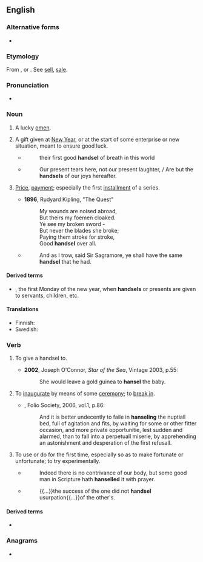 ==English==

===Alternative forms===
* {{l|en|hansel}}

===Etymology===
From {{etyl|ang|en}} {{m|ang|handselen}}, or {{etyl|non|en}} {{m|non|handsal}}. See [[sell]], [[sale]].

===Pronunciation===
* {{a|UK}} {{IPA|en|/ˈhænd.səl/|/ˈhæn.səl/}}

===Noun===
{{en-noun}}

# {{lb|en|obsolete}} A lucky [[omen]].
# A gift given at [[New Year]], or at the start of some enterprise or new situation, meant to ensure good luck.
#* {{rfdatek|en|Fuller}}
#*: their first good '''handsel''' of breath in this world
#* {{rfdatek|en|Herrick}}
#*: Our present tears here, not our present laughter, / Are but the '''handsels''' of our joys hereafter.
# {{lb|en|archaic}} [[price|Price]], [[payment]]; especially the first [[installment]] of a series.
#* '''1896''', Rudyard Kipling, "The Quest"
#*: My wounds are noised abroad,
#*: But theirs my foemen cloaked.
#*: Ye see my broken sword -
#*: But never the blades she broke;
#*: Paying them stroke for stroke,
#*: Good '''handsel''' over all.
#* {{rfdatek|en|Malory}}
#*: And as I trow, said Sir Sagramore, ye shall have the same '''handsel''' that he had.
#: {{rfquotek|en|Spenser}}

====Derived terms====
* {{l|en|Handsel Monday}}, the first Monday of the new year, when '''handsels''' or presents are given to servants, children, etc.

====Translations====
{{trans-top|gift given at New Year}}
* Finnish: {{t|fi|uudenvuodenlahja}}
* Swedish: {{t|sv|nyårspresent}}
{{trans-mid}}
{{trans-bottom}}

===Verb===
{{en-verb|handsels|handselling|pres_ptc2=handseling|handselled|past2=handseled}}

# {{lb|en|transitive}} To give a handsel to.
#* '''2002''', Joseph O'Connor, ''Star of the Sea'', Vintage 2003, p.55:
#*: She would leave a gold guinea to '''hansel''' the baby.
# {{lb|en|transitive}} To [[inaugurate]] by means of some [[ceremony]]; to [[break in]].
#* {{RQ:Flr Mntgn Essays}}, Folio Society, 2006, vol.1, p.86:
#*: And it is better undecently to faile in '''hanseling''' the nuptiall bed, full of agitation and fits, by waiting for some or other fitter occasion, and more private opportunitie, lest sudden and alarmed, than to fall into a perpetuall miserie, by apprehending an astonishment and desperation of the first refusall.
# {{lb|en|transitive}} To use or do for the first time, especially so as to make fortunate or unfortunate; to try experimentally.
#* {{quote-book
|en
|year=1647<!--taken from Wikipedia article on Fuller-->|author={{w|Thomas Fuller}}
|title=[http://books.google.com/books?id=V-MsAAAAYAAJ&dq=hanselled%20thomas%20fuller&pg=PA90#v=onepage&q=hanselled%20thomas%20fuller&f=false Good Thoughts in Worse Times]<!--Pamphlet title, on-line version is a chapter of a collection-->}}
#*: Indeed there is no contrivance of our body, but some good man in Scripture hath '''hanselled''' it with prayer.
#* {{quote-book|en|year=1994|author={{w|Michael Brodsky}}|title={{w|*** (novel)|***}}
|isbn=978-1-56858-000-5|page=38|publisher=Four Walls Eight Windows}}
#*: {{...}}the success of the one did not '''handsel''' usurpation{{...}}of the other's.

====Derived terms====
* {{l|en|unhandseled}}

===Anagrams===
* {{anagrams|en|a=adehlns|Dahlens|handles}}